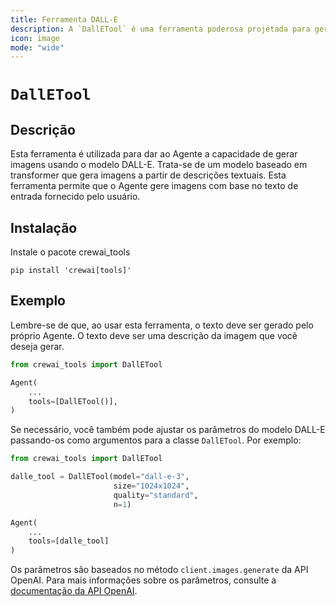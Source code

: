 ```yaml
---
title: Ferramenta DALL-E
description: A `DallETool` é uma ferramenta poderosa projetada para gerar imagens a partir de descrições textuais.
icon: image
mode: "wide"
---
```


# `DallETool`

## Descrição

Esta ferramenta é utilizada para dar ao Agente a capacidade de gerar imagens usando o modelo DALL-E. Trata-se de um modelo baseado em transformer que gera imagens a partir de descrições textuais.
Esta ferramenta permite que o Agente gere imagens com base no texto de entrada fornecido pelo usuário.

## Instalação

Instale o pacote crewai_tools
```shell
pip install 'crewai[tools]'
```

## Exemplo

Lembre-se de que, ao usar esta ferramenta, o texto deve ser gerado pelo próprio Agente. O texto deve ser uma descrição da imagem que você deseja gerar.

```python Code
from crewai_tools import DallETool

Agent(
    ...
    tools=[DallETool()],
)
```

Se necessário, você também pode ajustar os parâmetros do modelo DALL-E passando-os como argumentos para a classe `DallETool`. Por exemplo:

```python Code
from crewai_tools import DallETool

dalle_tool = DallETool(model="dall-e-3",
                       size="1024x1024",
                       quality="standard",
                       n=1)

Agent(
    ...
    tools=[dalle_tool]
)
```

Os parâmetros são baseados no método `client.images.generate` da API OpenAI. Para mais informações sobre os parâmetros,
consulte a [documentação da API OpenAI](https://platform.openai.com/docs/guides/images/introduction?lang=python).